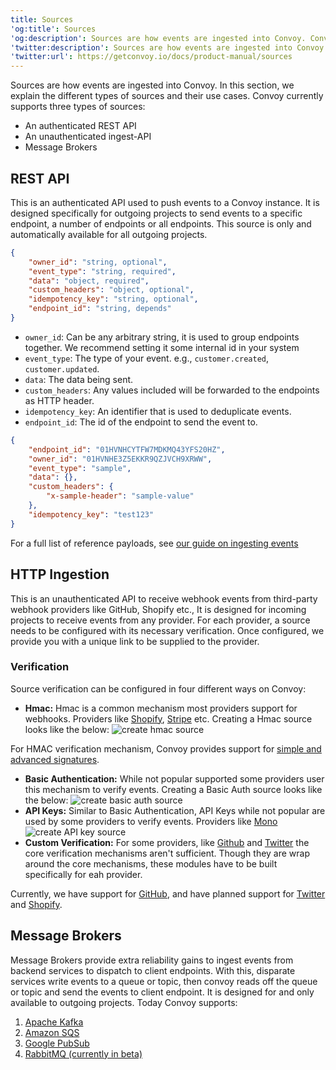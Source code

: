 ```yaml
---
title: Sources
'og:title': Sources
'og:description': Sources are how events are ingested into Convoy. Convoy currently supports three types of sources - REST API, HTTP Ingested and Message Brokers such as Google PubSub, Amazon SQS and Kafka.
'twitter:description': Sources are how events are ingested into Convoy. Convoy currently supports three types of sources - REST API, HTTP Ingested and Message Brokers such as Google PubSub, Amazon SQS and Kafka.
'twitter:url': https://getconvoy.io/docs/product-manual/sources
---
```


Sources are how events are ingested into Convoy. In this section, we explain the different types of sources and their use cases. Convoy currently supports three types of sources:

-   An authenticated REST API
-   An unauthenticated ingest-API
-   Message Brokers

## REST API

This is an authenticated API used to push events to a Convoy instance.
It is designed specifically for outgoing projects to send events to a specific endpoint,
a number of endpoints or all endpoints.
This source is only and automatically available for all outgoing projects.

```json payload structure
{
	"owner_id": "string, optional",
	"event_type": "string, required",
	"data": "object, required",
	"custom_headers": "object, optional",
	"idempotency_key": "string, optional",
	"endpoint_id": "string, depends"
}
```

-   `owner_id`: Can be any arbitrary string, it is used to group endpoints together. We recommend setting it some internal id in your system
-   `event_type`: The type of your event. e.g., `customer.created`, `customer.updated`.
-   `data`: The data being sent.
-   `custom_headers`: Any values included will be forwarded to the endpoints as HTTP header.
-   `idempotency_key`: An identifier that is used to deduplicate events.
-   `endpoint_id`: The id of the endpoint to send the event to.

```json sample payload
{
	"endpoint_id": "01HVNHCYTFW7MDKMQ43YFS20HZ",
	"owner_id": "01HVNHE3Z5EKKR9QZJVCH9XRWW",
	"event_type": "sample",
	"data": {},
	"custom_headers": {
		"x-sample-header": "sample-value"
	},
	"idempotency_key": "test123"
}
```

For a full list of reference payloads,
see [our guide on ingesting events](../product-manual/events-and-event-deliveries#ingesting-events)

## HTTP Ingestion

This is an unauthenticated API to receive webhook events from third-party webhook providers like GitHub, Shopify etc.,
It is designed for incoming projects to receive events from any provider.
For each provider, a source needs to be configured with its necessary verification.
Once configured, we provide you with a unique link to be supplied to the provider.

### Verification

Source verification can be configured in four different ways on Convoy:

-   **Hmac:** Hmac is a common mechanism most providers support for webhooks. Providers like [Shopify](https://www.shopify.com/), [Stripe](https://stripe.com/) etc. Creating a Hmac source looks like the below: <Frame>![create hmac source](/images/ingest-hmac.png)</Frame>

For HMAC verification mechanism, Convoy provides support for [simple and advanced signatures](https://getconvoy.io/docs/manual/signatures).

-   **Basic Authentication:** While not popular supported some providers user this mechanism to verify events. Creating a Basic Auth source looks like the below: <Frame>![create basic auth source](/images/ingest-basic.png)</Frame>
-   **API Keys:** Similar to Basic Authentication, API Keys while not popular are used by some providers to verify events. Providers like [Mono](https://mono.co/) <Frame>![create API key source](/images/ingest-api.png)</Frame>
-   **Custom Verification:** For some providers, like [Github](https://github.com/) and [Twitter](https://twitter.com/) the core verification mechanisms aren't sufficient. Though they are wrap around the core mechanisms, these modules have to be built specifically for eah provider.

Currently, we have support for [GitHub](https://github.com/),
and have planned support for [Twitter](https://twitter.com/) and [Shopify](https://shopify.com/).

## Message Brokers

Message Brokers provide extra reliability gains to ingest events from backend services to dispatch to client endpoints.
With this, disparate services write events to a queue or topic, then convoy reads off the queue or topic and send the events to client endpoint.
It is designed for and only available to outgoing projects. Today Convoy supports:

1. [Apache Kafka](../product-manual/message-brokers/kafka)
2. [Amazon SQS](../product-manual/message-brokers/sqs)
3. [Google PubSub](../product-manual/message-brokers/pub-sub)
4. [RabbitMQ (currently in beta)](../product-manual/message-brokers/rabbitmq)
